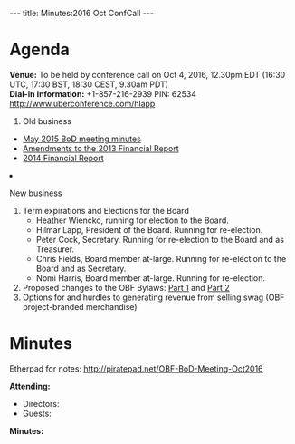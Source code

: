 ---
title: Minutes:2016 Oct ConfCall
---

= Agenda =

'''Venue:''' To be held by conference call on Oct 4, 2016, 12.30pm EDT (16:30 UTC, 17:30 BST, 18:30 CEST, 9.30am PDT) <br/>
'''Dial-in Information:''' +1-857-216-2939 PIN: 62534 http://www.uberconference.com/hlapp

<ol>
<li> Old business </li>
 <ul>
  <li> [[Minutes:2015_May_ConfCall| May 2015 BoD meeting minutes]]</li>
  <li> [https://github.com/OBF/obf-docs/pull/33 Amendments to the 2013 Financial Report] </li>
  <li> [https://github.com/OBF/obf-docs/pull/34 2014 Financial Report] </li>
 </ul>  
<li>New business</li>
<ol style="list-style-type:lower-roman">
  <li> Term expirations and Elections for the Board
    <ul>
       <li>Heather Wiencko, running for election to the Board.</li>
       <li>Hilmar Lapp, President of the Board. Running for re-election.</li>
       <li>Peter Cock, Secretary. Running for re-election to the Board and as Treasurer.</li>
       <li>Chris Fields, Board member at-large. Running for re-election to the Board and as Secretary.</li>
       <li>Nomi Harris, Board member at-large. Running for re-election.</li>
    </ul>
  </li>
  <li> Proposed changes to the OBF Bylaws: [https://github.com/OBF/obf-docs/pull/28 Part 1] and [https://github.com/OBF/obf-docs/pull/29 Part 2] </li>
  <li> Options for and hurdles to generating revenue from selling swag (OBF project-branded merchandise) </li>
</ol>
</ol>

= Minutes =

Etherpad for notes: http://piratepad.net/OBF-BoD-Meeting-Oct2016

'''Attending:'''
* Directors: 
* Guests: 

'''Minutes:'''